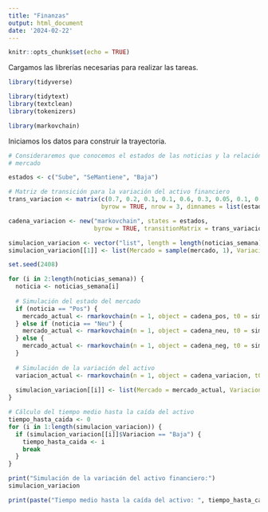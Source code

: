 ```yaml
---
title: "Finanzas"
output: html_document
date: '2024-02-22'
---
```


```r
knitr::opts_chunk$set(echo = TRUE)
```


Cargamos las librerías necesarias para realizar las tareas.

```r

library(tidyverse)

library(tidytext)
library(textclean)
library(tokenizers)

library(markovchain)

```
Iniciamos los datos para construir la trayectoria.

```r
# Consideraremos que conocemos el estados de las noticias y la relación con el 
# mercado

estados <- c("Sube", "SeMantiene", "Baja")

# Matriz de transición para la variación del activo financiero
trans_variacion <- matrix(c(0.7, 0.2, 0.1, 0.1, 0.6, 0.3, 0.05, 0.1, 0.85),
                          byrow = TRUE, nrow = 3, dimnames = list(estados, estados))
```

```r

cadena_variacion <- new("markovchain", states = estados,
                        byrow = TRUE, transitionMatrix = trans_variacion)

```
```r

simulacion_variacion <- vector("list", length = length(noticias_semana))
simulacion_variacion[[1]] <- list(Mercado = sample(mercado, 1), Variacion = sample(estados, 1))

set.seed(2408)

for (i in 2:length(noticias_semana)) {
  noticia <- noticias_semana[i]
  
  # Simulación del estado del mercado
  if (noticia == "Pos") {
    mercado_actual <- rmarkovchain(n = 1, object = cadena_pos, t0 = simulacion_variacion[[i-1]]$Mercado)
  } else if (noticia == "Neu") {
    mercado_actual <- rmarkovchain(n = 1, object = cadena_neu, t0 = simulacion_variacion[[i-1]]$Mercado)
  } else {
    mercado_actual <- rmarkovchain(n = 1, object = cadena_neg, t0 = simulacion_variacion[[i-1]]$Mercado)
  }
  
  # Simulación de la variación del activo
  variacion_actual <- rmarkovchain(n = 1, object = cadena_variacion, t0 = simulacion_variacion[[i-1]]$Variacion)
  
  simulacion_variacion[[i]] <- list(Mercado = mercado_actual, Variacion = variacion_actual)
}

# Cálculo del tiempo medio hasta la caída del activo
tiempo_hasta_caida <- 0
for (i in 1:length(simulacion_variacion)) {
  if (simulacion_variacion[[i]]$Variacion == "Baja") {
    tiempo_hasta_caida <- i
    break
  }
}


```

```r

print("Simulación de la variación del activo financiero:")
simulacion_variacion

print(paste("Tiempo medio hasta la caída del activo: ", tiempo_hasta_caida, " días"))

```